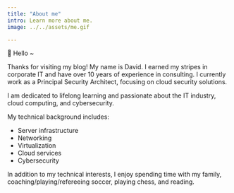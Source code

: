 ```yaml
---
title: "About me"
intro: Learn more about me.
image: ../../assets/me.gif

---
```



👋 Hello ~

Thanks for visiting my blog! My name is David. I earned my stripes in corporate IT and have over 10 years of experience in consulting. I currently work as a Principal Security Architect, focusing on cloud security solutions. 

I am dedicated to lifelong learning and passionate about the IT industry, cloud computing, and cybersecurity.

My technical background includes:
- Server infrastructure
- Networking
- Virtualization
- Cloud services
- Cybersecurity

In addition to my technical interests, I enjoy spending time with my family, coaching/playing/refereeing soccer, playing chess, and reading.